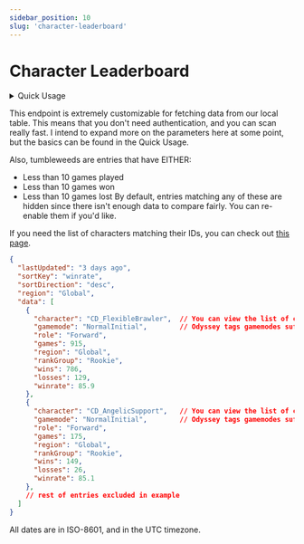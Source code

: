 ```yaml
---
sidebar_position: 10
slug: 'character-leaderboard'
---
```


# Character Leaderboard


<details>
  <summary>Quick Usage</summary>
  
  <Tabs>
    <TabItem value="url" label="URL">
      <pre><code>
      {`GET ${constants.siteUrl}/v2/leaderboard/character`}
      </code></pre>
    </TabItem>

    <TabItem value="params" label="Parameters">
      - `sort`: 'character', 'wins', 'losses', or 'winrate'
        - Which column of data to sort by, defaults to winrate.
      - `direction`: 'asc' or 'desc'
        - Which way to view the currently selected column of data. (sort)
      - `region`: [Region](/clarion-api/internal-types/regions.md)
      - `gamemode`: 'Normal' or 'Ranked'
        - Returns only games played from the specified game mode.
      - `character`: String
        - Returns only characters with the matching [characterId](/FAQ/characterids.md).
      - `role`: 'Forward' or 'Goalie'
        - Returns only characters who've been played in the specified position.
      - `rank`: String or Int32
        - Limits to entries collected from a specific ELO.
      - `tumbleweeds`: Boolean
        - Include entries with less than 10 games, wins, or losses. Defaults to false.
    </TabItem>
  </Tabs>
  
</details>

This endpoint is extremely customizable for fetching data from our local table. This means that you don't need authentication, and you can scan really fast.
I intend to expand more on the parameters here at some point, but the basics can be found in the Quick Usage.

Also, tumbleweeds are entries that have EITHER:
- Less than 10 games played
- Less than 10 games won
- Less than 10 games lost
By default, entries matching any of these are hidden since there isn't enough data to compare fairly. You can re-enable them if you'd like.


If you need the list of characters matching their IDs, you can check out [this page](/FAQ/characterids.md).

```JSON
{
  "lastUpdated": "3 days ago",
  "sortKey": "winrate",
  "sortDirection": "desc",
  "region": "Global",
  "data": [
    {
      "character": "CD_FlexibleBrawler",  // You can view the list of characters above.
      "gamemode": "NormalInitial",        // Odyssey tags gamemodes suffixed with "Initial". Sorry.
      "role": "Forward",
      "games": 915,
      "region": "Global",
      "rankGroup": "Rookie",
      "wins": 786,
      "losses": 129,
      "winrate": 85.9
    },
    {
      "character": "CD_AngelicSupport",   // You can view the list of characters above.
      "gamemode": "NormalInitial",        // Odyssey tags gamemodes suffixed with "Initial". Sorry.
      "role": "Forward",
      "games": 175,
      "region": "Global",
      "rankGroup": "Rookie",
      "wins": 149,
      "losses": 26,
      "winrate": 85.1
    },
    // rest of entries excluded in example
  ]
}
```

All dates are in ISO-8601, and in the UTC timezone.